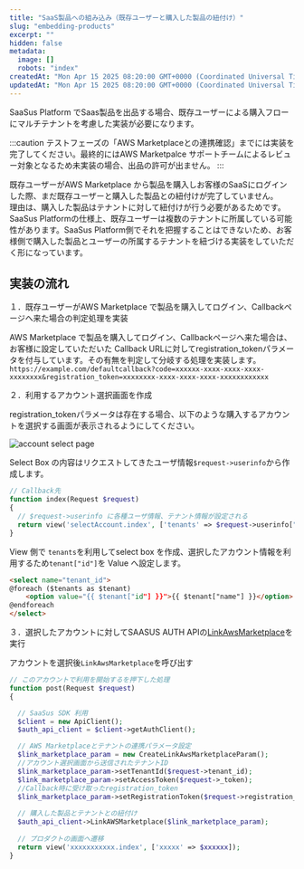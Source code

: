 ```yaml
---
title: "SaaS製品への組み込み（既存ユーザーと購入した製品の紐付け）"
slug: "embedding-products"
excerpt: ""
hidden: false
metadata: 
  image: []
  robots: "index"
createdAt: "Mon Apr 15 2025 08:20:00 GMT+0000 (Coordinated Universal Time)"
updatedAt: "Mon Apr 15 2025 08:20:00 GMT+0000 (Coordinated Universal Time)"
---
```


SaaSus Platform でSaas製品を出品する場合、既存ユーザーによる購入フローにマルチテナントを考慮した実装が必要になります。

:::caution
テストフェーズの「AWS Marketplaceとの連携確認」までには実装を完了してください。最終的にはAWS Marketpalce サポートチームによるレビュー対象となるため未実装の場合、出品の許可が出ません。
:::

既存ユーザーがAWS Marketplace  から製品を購入しお客様のSaaSにログインした際、まだ既存ユーザーと購入した製品との紐付けが完了していません。  
理由は、購入した製品はテナントに対して紐付けが行う必要があるためです。SaaSus Platformの仕様上、既存ユーザーは複数のテナントに所属している可能性があります。SaaSus Platform側でそれを把握することはできないため、お客様側で購入した製品とユーザーの所属するテナントを紐づける実装をしていただく形になっています。

## 実装の流れ

１．既存ユーザーがAWS Marketplace で製品を購入してログイン、Callbackページへ来た場合の判定処理を実装

AWS Marketplace で製品を購入してログイン、Callbackページへ来た場合は、お客様に設定していただいた Callback URLに対してregistration_tokenパラメータを付与しています。その有無を判定して分岐する処理を実装します。  
`https://example.com/defaultcallback?code=xxxxxx-xxxx-xxxx-xxxx-xxxxxxxx&registration_token=xxxxxxxx-xxxx-xxxx-xxxx-xxxxxxxxxxxx`

２．利用するアカウント選択画面を作成

registration_tokenパラメータは存在する場合、以下のような購入するアカウントを選択する画面が表示されるようにしてください。

![account select page](/ja/img/part-4/aws-marketplace-integration/account-select-page.png)

Select Box の内容はリクエストしてきたユーザ情報`$request->userinfo`から作成します。




<Tabs>
<TabItem value="php" label="PHP">

```php
// Callback先
function index(Request $request)
{
  // $request->userinfo に各種ユーザ情報、テナント情報が設定される
  return view('selectAccount.index', ['tenants' => $request->userinfo["tenants"]]);
}
```

</TabItem>
</Tabs>

View 側で `tenants`を利用してselect box を作成、選択したアカウント情報を利用するため`tenant["id"]`を Value へ設定します。

<Tabs>
<TabItem value="html" label="HTML">

```html
<select name="tenant_id">
@foreach ($tenants as $tenant)
    <option value="{{ $tenant["id"] }}">{{ $tenant["name"] }}</option>
@endforeach
</select>
```

</TabItem>
</Tabs>

３．選択したアカウントに対してSAASUS AUTH APIの[LinkAwsMarketplace](/docs/reference/auth-api#tag/saasUser/operation/LinkAwsMarketplace)を実行

アカウントを選択後`LinkAwsMarketplace`を呼び出す

<Tabs>
<TabItem value="php" label="PHP">

```php
// このアカウントで利用を開始するを押下した処理
function post(Request $request)
{

  // SaaSus SDK 利用
  $client = new ApiClient();
  $auth_api_client = $client->getAuthClient();

  // AWS Marketplaceとテナントの連携パラメータ設定
  $link_marketplace_param = new CreateLinkAwsMarketplaceParam();
  //アカウント選択画面から送信されたテナントID
  $link_marketplace_param->setTenantId($request->tenant_id);
  $link_marketplace_param->setAccessToken($request->_token);
  //Callback時に受け取ったregistration_token
  $link_marketplace_param->setRegistrationToken($request->registration_token);
  
  // 購入した製品とテナントとの紐付け
  $auth_api_client->LinkAWSMarketplace($link_marketplace_param);
  
  // プロダクトの画面へ遷移
  return view('xxxxxxxxxxx.index', ['xxxxx' => $xxxxxx]);
}
```

</TabItem>
</Tabs>
